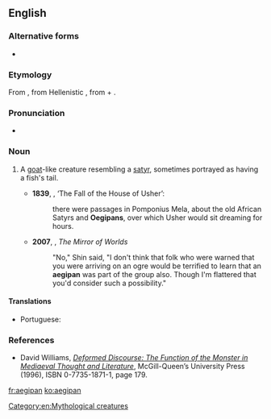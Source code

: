 {{also|Aegipan}}
==English==

===Alternative forms===
* {{l|en|oegipan}}

===Etymology===
From {{etyl|la|en}} {{m|la|Aegipan|Aegipān}}, from Hellenistic {{etyl|grc|en}} {{m|grc|Αἰγίπαν}}, from {{m|grc|αἴξ||goat}} + {{m|grc|Πάν||Pan}}.

===Pronunciation===
* {{a|UK}} {{IPA|/ˈiːdʒɪpan/|lang=en}}

===Noun===
{{en-noun|aegipans|aegipanes}}

# {{lb|en|Classical mythology}} A [[goat]]-like creature resembling a [[satyr]], sometimes portrayed as having a fish's tail.
#* '''1839''', {{w|Edgar Allan Poe}}, ‘The Fall of the House of Usher’:
#*: there were passages in Pomponius Mela, about the old African Satyrs and '''Oegipans''', over which Usher would sit dreaming for hours.
#* '''2007''', {{w|David Drake}}, ''The Mirror of Worlds''
#*: "No," Shin said, "I don't think that folk who were warned that you were arriving on an ogre would be terrified to learn that an '''aegipan''' was part of the group also. Though I'm flattered that you'd consider such a possibility."

====Translations====
{{trans-top|goat-like creature resembling a satyr}}
* Portuguese: {{t|pt|egipã|m}}
{{trans-mid}}
{{trans-bottom}}

===References===
* David Williams, ''[http://books.google.com/books?id=Ohj0ouRqorgC Deformed Discourse: The Function of the Monster in Mediaeval Thought and Literature]'', McGill-Queen’s University Press (1996), ISBN 0-7735-1871-1, page 179.

[[Category:en:Mythological creatures]]

[[fr:aegipan]]
[[ko:aegipan]]